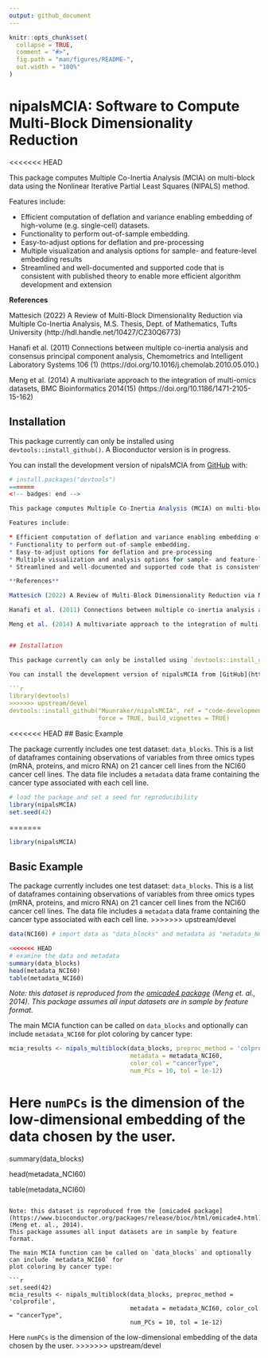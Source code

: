 ```yaml
---
output: github_document
---
```


<!-- README.md is generated from README.Rmd. Please edit that file -->

```r
knitr::opts_chunk$set(
  collapse = TRUE,
  comment = "#>",
  fig.path = "man/figures/README-",
  out.width = "100%"
)
```

# nipalsMCIA: Software to Compute Multi-Block Dimensionality Reduction

<!-- badges: start -->
<<<<<<< HEAD

<!-- badges: end -->

This package computes Multiple Co-Inertia Analysis (MCIA) on multi-block data
using the Nonlinear Iterative Partial Least Squares (NIPALS) method.

Features include:  

* Efficient computation of deflation and variance enabling embedding of
  high-volume (e.g. single-cell) datasets.  
* Functionality to perform out-of-sample embedding.
* Easy-to-adjust options for deflation and pre-processing
* Multiple visualization and analysis options for sample- and feature-level
  embedding results
* Streamlined and well-documented and supported code that is consistent with
  published theory to enable more efficient algorithm development and extension

**References**

Mattesich (2022) A Review of Multi-Block Dimensionality Reduction via Multiple
Co-Inertia Analysis, M.S. Thesis, Dept. of Mathematics, Tufts University (http://hdl.handle.net/10427/CZ30Q6773)

Hanafi et al. (2011) Connections between multiple co-inertia analysis and
consensus principal component analysis, Chemometrics and Intelligent Laboratory Systems 106 (1) (https://doi.org/10.1016/j.chemolab.2010.05.010.)

Meng et al. (2014) A multivariate approach to the integration of multi-omics
datasets, BMC Bioinformatics 2014(15) (https://doi.org/10.1186/1471-2105-15-162)

## Installation

This package currently can only be installed using `devtools::install_github()`.
A Bioconductor version is in progress. 

You can install the development version of nipalsMCIA from [GitHub](https://github.com/) with:

```r
# install.packages("devtools")
=======
<!-- badges: end -->

This package computes Multiple Co-Inertia Analysis (MCIA) on multi-block data using the Nonlinear Iterative Partial Least Squares (NIPALS) method.

Features include:  

* Efficient computation of deflation and variance enabling embedding of high-volume (e.g. single-cell) datasets.  
* Functionality to perform out-of-sample embedding.
* Easy-to-adjust options for deflation and pre-processing
* Multiple visualization and analysis options for sample- and feature-level embedding results
* Streamlined and well-documented and supported code that is consistent with published theory to enable more efficient algorithm development and extension

**References**

Mattesich (2022) A Review of Multi-Block Dimensionality Reduction via Multiple Co-Inertia Analysis, M.S. Thesis, Dept. of Mathematics, Tufts University (http://hdl.handle.net/10427/CZ30Q6773)

Hanafi et al. (2011) Connections between multiple co-inertia analysis and consensus principal component analysis, Chemometrics and Intelligent Laboratory Systems 106 (1) (https://doi.org/10.1016/j.chemolab.2010.05.010.)

Meng et al. (2014) A multivariate approach to the integration of multi-omics datasets, BMC Bioinformatics 2014(15) (https://doi.org/10.1186/1471-2105-15-162)


## Installation

This package currently can only be installed using `devtools::install_github()`. A CRAN/Bioconductor version is in progress. 

You can install the development version of nipalsMCIA from [GitHub](https://github.com/) with:

```r
library(devtools)
>>>>>>> upstream/devel
devtools::install_github("Muunraker/nipalsMCIA", ref = "code-development",
                         force = TRUE, build_vignettes = TRUE)
```

<<<<<<< HEAD
## Basic Example

The package currently includes one test dataset: `data_blocks`. This is a list
of dataframes containing  observations of variables from three omics types
(mRNA, proteins, and micro RNA)  on 21 cancer cell lines from the NCI60 cancer
cell lines. The data file includes a `metadata` data frame containing the cancer
type associated with each cell line. 

```r
# load the package and set a seed for reproducibility
library(nipalsMCIA)
set.seed(42)
```
=======
```r
library(nipalsMCIA)
```

## Basic Example

The package currently includes one test dataset: `data_blocks`. This is a list of dataframes containing 
observations of variables from three omics types (mRNA, proteins, and micro RNA) 
on 21 cancer cell lines from the NCI60 cancer cell lines. The data file includes a 
`metadata` data frame containing the cancer type associated with each cell line. 
>>>>>>> upstream/devel

```r
data(NCI60) # import data as "data_blocks" and metadata as "metadata_NCI60"

<<<<<<< HEAD
# examine the data and metadata
summary(data_blocks)
head(metadata_NCI60)
table(metadata_NCI60)
```

*Note: this dataset is reproduced from the [omicade4 package](https://www.bioconductor.org/packages/release/bioc/html/omicade4.html)
(Meng et. al., 2014). This package assumes all input datasets are in sample by
feature format.*

The main MCIA function can be called on `data_blocks` and optionally can include
`metadata_NCI60` for plot coloring by cancer type:

```r
mcia_results <- nipals_multiblock(data_blocks, preproc_method = 'colprofile',
                                  metadata = metadata_NCI60,
                                  color_col = "cancerType", 
                                  num_PCs = 10, tol = 1e-12)
```

Here `numPCs` is the dimension of the low-dimensional embedding of the data chosen by the user. 
=======
summary(data_blocks)

head(metadata_NCI60)

table(metadata_NCI60)
```

Note: this dataset is reproduced from the [omicade4 package](https://www.bioconductor.org/packages/release/bioc/html/omicade4.html) (Meng et. al., 2014). 
This package assumes all input datasets are in sample by feature format.

The main MCIA function can be called on `data_blocks` and optionally can include `metadata_NCI60` for
plot coloring by cancer type:

```r
set.seed(42)
mcia_results <- nipals_multiblock(data_blocks, preproc_method = 'colprofile',
                                  metadata = metadata_NCI60, color_col = "cancerType", 
                                  num_PCs = 10, tol = 1e-12)
```

Here `numPCs` is the dimension of the low-dimensional embedding of the data chosen by the user. 
>>>>>>> upstream/devel
